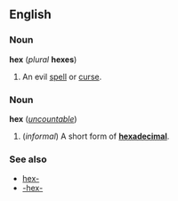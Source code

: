 ==English==
===Noun===
'''hex''' (''plural'' '''hexes''')

#An evil [[spell]] or [[curse]].

===Noun===
'''hex''' (''[[uncountable]]'')

#{{computing}} (''informal'') A short form of '''[[hexadecimal]]'''.

===See also===
*[[hex-]]
*[[-hex-]]